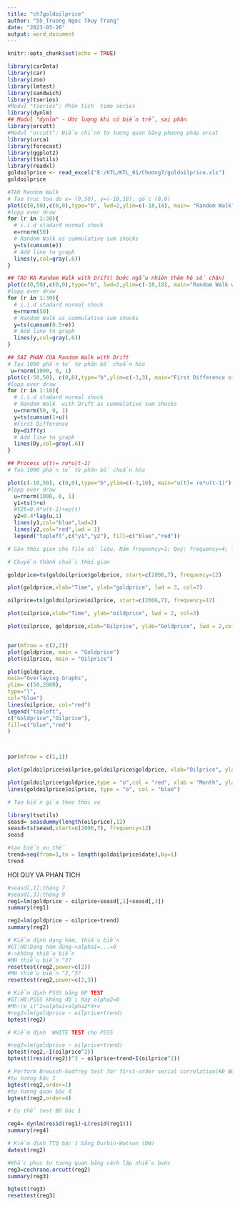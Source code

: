 ---
title: "ch7goldoilprice"
author: "55_Truong Ngoc Thuy Trang"
date: "2023-03-26"
output: word_document
---

```{r setup, include=FALSE}
knitr::opts_chunk$set(echo = TRUE)
```

```{r}
library(carData)
library(car)
library(zoo)
library(lmtest)
library(sandwich)
library(tseries)
#Modul "tseries": Phân tích  time series
library(dynlm)
## Modul "dynlm" - Ước lượng khi có biến trễ, sai phân
library(orcutt)
#Modul "orcutt": Điều chỉnh tự tương quan băng phương pháp orcut
library(urca)
library(forecast)
library(ggplot2)
library(tsutils)
library(readxl)
goldoilprice <- read_excel("E:/KTL/KTL_01/Chương7/goldoilprice.xls")
goldoilprice

```
```{r}
#TAO Random Walk
# Tao truc toa do x= (0,50), y=(-18,18), gốc (0,0)
plot(c(0,50),c(0,0),type="b", lwd=2,ylim=c(-18,18), main= "Random Walk")
#lopp over draw
for (r in 1:30){
  # i.i.d stadard normal shock
  e=rnorm(50)
  # Random Walk as cummulative sum shocks
  y=ts(cumsum(e))
  # Add line to graph
  lines(y,col=gray(.6))
}


```
```{r}
## TAO RA Random Walk with Drift( bước ngẫu nhiên thêm hệ số chặn)
plot(c(0,50),c(0,0),type="b", lwd=2,ylim=c(-18,18), main="Random Walk with Drift")
#lopp over draw
for (r in 1:30){
  # i.i.d stadard normal shock
  e=rnorm(50)
  # Random Walk as cummulative sum shocks
  y=ts(cumsum(0.5+e))
  # Add line to graph
  lines(y,col=gray(.6))
}


```
```{r}
## SAI PHAN CUA Random Walk with Drift
# Tao 1000 phần tử từ phân bố chuẩn hóa
 u=rnorm(1000, 0, 1)
plot(c(-50,50), c(0,0),type="b",ylim=c(-3,3), main="First Difference of Random Walk")
#lopp over draw
for (r in 1:10){
  # i.i.d stadard normal shock
  # Random Walk  with Drift as cummulative sum shocks
  u=rnorm(50, 0, 1)
  y=ts(cumsum(1+u))
  #First Difference
  Dy=diff(y)
  # Add line to graph
  lines(Dy,col=gray(.6))
}

```
```{r}
## Process u(t)= ro*u(t-1)
# Tao 1000 phần tử từ phân bố chuẩn hóa

plot(c(-10,50), c(0,0),type="b",ylim=c(-3,10), main="u(t)= ro*u(t-1)")
#lopp over draw
  u=rnorm(1000, 0, 1)
  y1=ts(5+u)
  #Y2t=0.4*u(t-1)+ep(t)
  y2=0.4*lag(u,1)
  lines(y1,col="blue",lwd=2)
  lines(y2,col="red",lwd = 1)
  legend("topleft",c("y1","y2"), fill=c("blue","red"))

```
```{r}
# Gán thời gian cho file số liệu. Năm frequency=1; Quý: frequency=4; Tháng: frequency=12

# Chuyển thành chuối thời gian

goldprice=ts(goldoilprice$goldprice, start=c(2006,7), frequency=12)

plot(goldprice,xlab="Time", ylab="goldprice", lwd = 3, col=7) 

```
```{r}
oilprice=ts(goldoilprice$oilprice, start=c(2006,7), frequency=12)

plot(oilprice,xlab="Time", ylab="oildprice", lwd = 2, col=3) 

```
```{r}
plot(oilprice, goldprice,xlab="Oilprice", ylab="Goldprice", lwd = 2,col=6) 


par(mfrow = c(2,2))
plot(goldprice, main = "Goldprice")
plot(oilprice, main = "Oilprice")

plot(goldprice,
main="Overlaying Graphs",
ylim= c(50,2000),
type="l",
col="blue")
lines(oilprice, col="red")
legend("topleft",
c("Goldprice","Oilprice"),
fill=c("blue","red")
)



par(mfrow = c(1,1))

```
```{r}
plot(goldoilprice$oilprice,goldoilprice$goldprice, xlab="Oilprice", ylab="Goldprice",col="2" )
```
```{r}
plot(goldoilprice$goldprice,type = "o",col = "red", xlab = "Month", ylab="",ylim=c(20,2000))
lines(goldoilprice$oilprice, type = "o", col = "blue")

```
```{r}
# Tạo biến gỉa theo thời vụ

library(tsutils)
seasd= seasdummy(length(oilprice),12)
seasd=ts(seasd,start=c(2006,7), frequency=12)
seasd

```
```{r}
#tạo biến xu thế
trend=seq(from=1,to = length(goldoilprice$date),by=1)
trend

```

HOI QUY VA PHAN TICH
```{r}
#seasd[,1]:tháng 7
#seasd[,3]:tháng 9
reg1=lm(goldprice ~ oilprice+seasd[,1]+seasd[,3])
summary(reg1)

```
```{r}
reg2=lm(goldprice ~ oilprice+trend)
summary(reg2)

```
```{r}
# Kiểm định dạng hàm, thiếu biến
#GT:H0:Dạng hàm đúng->alpha1=...=0
#->không thiếu biến
#MH thiếu biến ^2?
resettest(reg2,power=c(2))
#MH thiếu biến ^2,^3?
resettest(reg2,power=c(2,3))
```
```{r}
# Kiểm định PSSS bằng BP TEST
#GT:H0:PSSS không đổi hay alpha2=0
#Mh:(e_i)^2=alpha1+alpha2*X+v
#reg2=lm(goldprice ~ oilprice+trend)
bptest(reg2)

```
```{r}
# Kiểm định  WHITE TEST cho PSSS

#reg2=lm(goldprice ~ oilprice+trend)
bptest(reg2,~I(oilprice^2))
bptest((resid(reg2))^2 ~ oilprice+trend+I(oilprice^2))
```
```{r}
# Perform Breusch-Godfrey test for first-order serial correlation(KĐ BG-tự tương quan)
#tụ tương bậc 1
bgtest(reg2,order=1)
#tự tương quan bậc 4
bgtest(reg2,order=4)
```
```{r}
# Cụ thể test BG bậc 1

reg4= dynlm(resid(reg1)~L(resid(reg1)))
summary(reg4)

```
```{r}
# Kiểm định TTQ bậc 1 bằng Durbin-Watson (DW)
dwtest(reg2)

```
```{r}
#Khắc phục tự tương quan bằng cách lặp nhiều bước
reg3=cochrane.orcutt(reg2)
summary(reg3)

```
```{r}
bgtest(reg3)
resettest(reg3)
```

